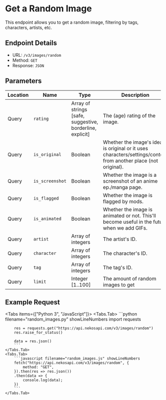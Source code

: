 
# Get a Random Image

This endpoint allows you to get a random image, filtering by tags, characters, artists, etc.

## Endpoint Details

-   URL: `/v3/images/random`
-   Method: `GET`
-   Response: `JSON`

## Parameters

| Location | Name            | Type                                                      | Description                                                                                                    | Required |
| -------- | --------------- | --------------------------------------------------------- | -------------------------------------------------------------------------------------------------------------- | -------- |
| Query    | `rating`        | Array of strings [safe, suggestive, borderline, explicit] | The (age) rating of the image.                                                                                 | No       |
| Query    | `is_original`   | Boolean                                                   | Whether the image's idea is original or it uses characters/settings/content from another place (not original). | No       |
| Query    | `is_screenshot` | Boolean                                                   | Whether the image is a screenshot of an anime ep./manga page.                                                  | No       |
| Query    | `is_flagged`    | Boolean                                                   | Whether the image is flagged by mods.                                                                          | No       |
| Query    | `is_animated`   | Boolean                                                   | Whether the image is animated or not. This'll become useful in the future when we add GIFs.                    | No       |
| Query    | `artist`        | Array of integers                                         | The artist's ID.                                                                                               | No       |
| Query    | `character`     | Array of integers                                         | The character's ID.                                                                                            | No       |
| Query    | `tag`           | Array of integers                                         | The tag's ID.                                                                                                  | No       |
| Query    | `limit`         | Integer [1..100]                                          | The amount of random images to get                                                                             | No       |

## Example Request

<Tabs items={["Python 3", "JavaScript"]}>
    <Tabs.Tab>
        ```python filename="random_images.py" showLineNumbers
        import requests

        res = requests.get("https://api.nekosapi.com/v3/images/random")
        res.raise_for_status()

        data = res.json()
        ```
    </Tabs.Tab>
    <Tabs.Tab>
        ```javascript filename="random_images.js" showLineNumbers
        fetch("https://api.nekosapi.com/v3/images/random", {
            method: "GET",
        }).then(res => res.json())
        .then(data => {
            console.log(data);
        })
        ```
    </Tabs.Tab>

</Tabs>
